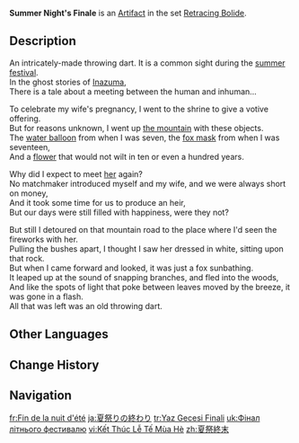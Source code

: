 {{Artifact Infobox
|image = Item Summer Night's Finale.png
|set   = Retracing Bolide
|piece = Plume of Death
}}
{{Description|A well-crafted wooden dart. It will only stop once it has reached its destination.}}
'''Summer Night's Finale''' is an [[Artifact]] in the set [[Retracing Bolide]].

==Description==
An intricately-made throwing dart. It is a common sight during the [[Summer Festival|summer festival]].<br>In the ghost stories of [[Inazuma]],<br>There is a tale about a meeting between the human and inhuman...

To celebrate my wife's pregnancy, I went to the shrine to give a votive offering.<br>But for reasons unknown, I went up [[Mt. Yougou|the mountain]] with these objects.<br>The [[Summer Night's Waterballoon|water balloon]] from when I was seven, the [[Summer Night's Mask|fox mask]] from when I was seventeen,<br>And a [[Summer Night's Bloom|flower]] that would not wilt in ten or even a hundred years.

Why did I expect to meet [[Kitsune Saiguu|her]] again?<br>No matchmaker introduced myself and my wife, and we were always short on money,<br>And it took some time for us to produce an heir,<br>But our days were still filled with happiness, were they not?

But still I detoured on that mountain road to the place where I'd seen the fireworks with her.<br>Pulling the bushes apart, I thought I saw her dressed in white, sitting upon that rock.<br>But when I came forward and looked, it was just a fox sunbathing.<br>It leaped up at the sound of snapping branches, and fled into the woods,<br>And like the spots of light that poke between leaves moved by the breeze, it was gone in a flash.<br>All that was left was an old throwing dart.

==Other Languages==
{{Other Languages
|en       = Summer Night's Finale
|zhs      = 夏祭终末
|zhs_rm   = Xiàjì Zhōngmò
|zht      = 夏祭終末
|zht_rm   = Xiàjì Zhōngmò
|zh_tl    = End of the Summer Festival
|ja       = 夏祭りの終わり
|ja_rm    = Natsumatsuri no Owari
|ja_tl    = End of the Summer Festival
|ko       = 여름 축제의 끝
|ko_rm    = Yeoreum Chukje-ui Kkeut
|ko_tl    = End of the Summer Festival
|es       = Gran Final de la Noche de Verano
|es_tl    = Summer Night's Great Finale
|fr       = Fin de la nuit d'été
|fr_tl    = End of the Summer Night
|ru       = Конец равноденствия
|ru_tl    = The End of Equinox
|th       = Summer Night's Finale
|vi       = Kết Thúc Lễ Tế Mùa Hè
|vi_tl    = 
|de       = Ende des Sommerfestes
|de_tl    = End of the Summer Festival
|id       = Summer Night's Finale
|pt       = Fim do Festival de Verão
|pt_tl    = 
|tr       = Yaz Gecesi Finali
|tr_tl    = Summer Night's Final
|it       = Gran finale delle notti d'estate
|it_tl    = Summer Nights' Grand Finale
}}

==Change History==
{{Change History|1.0}}

==Navigation==
{{Artifact Set Navbox|Retracing Bolide}}

[[fr:Fin de la nuit d'été]]
[[ja:夏祭りの終わり]]
[[tr:Yaz Gecesi Finali]]
[[uk:Фінал літнього фестивалю]]
[[vi:Kết Thúc Lễ Tế Mùa Hè]]
[[zh:夏祭終末]]